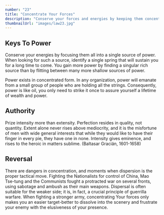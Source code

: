 ```yaml
---
number: "23"
title: "Concentrate Your Forces"
description: "Conserve your forces and energies by keeping them concentrated at their strongest point. You gain more by finding a rich mine and mining it deeper, than by flitting from one shallow mine to another-intensity defeats extensity every time. When looking for sources of power to elevate you, find the one key patron, the fat cow who will give you milk for a long time to come."
thumbnailUrl: "images/law23.jpg"
---
```


## Keys To Power

Conserve your energies by focusing them all into a single source of power. When looking for such a source, identify a single spring that will sustain you for a long time to come. You gain more power by finding a singular rich source than by flitting between many more shallow sources of power. 

Power exists in concentrated form. In any organization, power will emanate from a small group of people who are holding all the strings. Consequently, power is like oil, you only need to strike it once to assure yourself a lifetime of wealth and power.

## Authority

Prize intensity more than extensity. Perfection resides in quality, not quantity. Extent alone never rises above mediocrity, and it is the misfortune of men with wide general interests that while they would like to have their finger in every pie, they have one in none. Intensity gives eminence, and rises to the heroic in matters sublime. (Baltasar Graciän, 1601-1658)

## Reversal

There are dangers in concentration, and moments when dispersion is the proper tactical move. Fighting the Nationalists for control of China, Mao Tse-tung and the Communists fought a protracted war on several fronts, using sabotage and ambush as their main weapons. Dispersal is often suitable for the weaker side; it is, in fact, a crucial principle of guerrilla warfare. When fighting a stronger army, concentrating Your forces only makes you an easier target-better to dissolve into the scenery and frustrate your enemy with the elusiveness of your presence.


